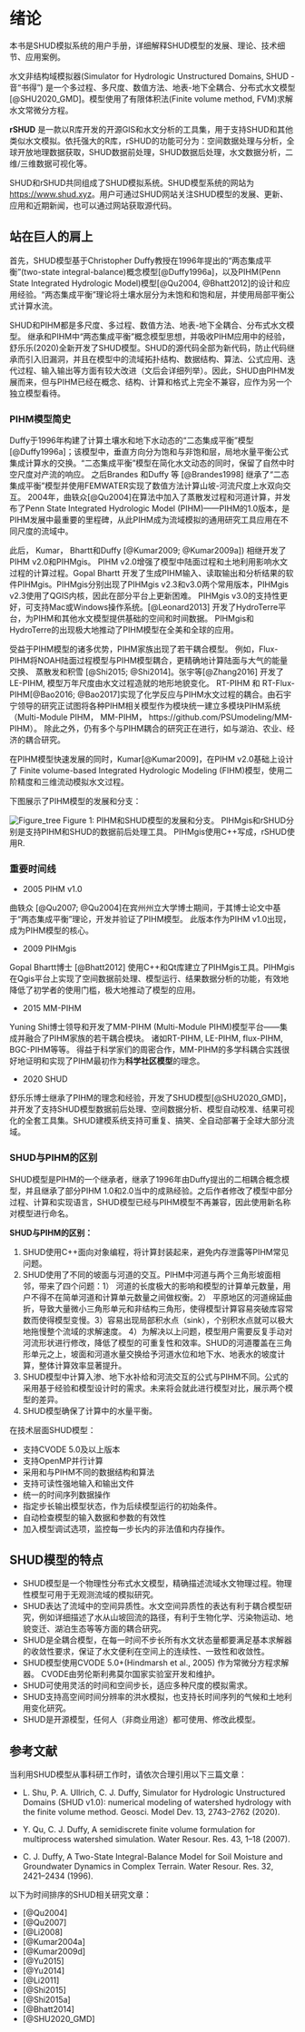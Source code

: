 
# 绪论 {#index}
本书是SHUD模拟系统的用户手册，详细解释SHUD模型的发展、理论、技术细节、应用案例。

水文非结构域模拟器(Simulator for Hydrologic Unstructured Domains, SHUD - 音“书得”) 是一个多过程、多尺度、数值方法、地表-地下全耦合、分布式水文模型[@SHU2020_GMD]。模型使用了有限体积法(Finite volume method, FVM)求解水文常微分方程。

**rSHUD** 是一款以R库开发的开源GIS和水文分析的工具集，用于支持SHUD和其他类似水文模拟。依托强大的R库，rSHUD的功能可分为：空间数据处理与分析，全球开放地理数据获取，SHUD数据前处理，SHUD数据后处理，水文数据分析，二维/三维数据可视化等。

SHUD和rSHUD共同组成了SHUD模拟系统。SHUD模型系统的网站为[https://www.shud.xyz](https://www.shud.xyz)。用户可通过SHUD网站关注SHUD模型的发展、更新、应用和近期新闻，也可以通过网站获取源代码。

## 站在巨人的肩上

首先，SHUD模型基于Christopher Duffy教授在1996年提出的“两态集成平衡”(two-state integral-balance)概念模型[@Duffy1996a]，以及PIHM(Penn State Integrated Hydrologic Model)模型[@Qu2004, @Bhatt2012]的设计和应用经验。“两态集成平衡”理论将土壤水层分为未饱和和饱和层，并使用局部平衡公式计算水流。

SHUD和PIHM都是多尺度、多过程、数值方法、地表-地下全耦合、分布式水文模型。
继承和PIHM中“两态集成平衡”概念模型思想，并吸收PIHM应用中的经验，舒乐乐(2020)全新开发了SHUD模型。SHUD的源代码全部为新代码，防止代码继承而引入旧漏洞，并且在模型中的流域拓扑结构、数据结构、算法、公式应用、迭代过程、输入输出等方面有较大改进（文后会详细列举）。因此，SHUD由PIHM发展而来，但与PIHM已经在概念、结构、计算和格式上完全不兼容，应作为另一个独立模型看待。

### PIHM模型简史

Duffy于1996年构建了计算土壤水和地下水动态的“二态集成平衡”模型[@Duffy1996a]；该模型中，垂直方向分为饱和与非饱和层，局地水量平衡公式集成计算水的交换。“二态集成平衡”模型在简化水文动态的同时，保留了自然中时空尺度对产流的响应。 之后Brandes 和Duffy 等 [@Brandes1998] 继承了“二态集成平衡”模型并使用FEMWATER实现了数值方法计算山坡-河流尺度上水双向交互。 2004年，曲轶众[@Qu2004]在算法中加入了蒸散发过程和河道计算，并发布了Penn State Integrated Hydrologic Model (PIHM)——PIHM的1.0版本，是PIHM发展中最重要的里程碑，从此PIHM成为流域模拟的通用研究工具应用在不同尺度的流域中。

此后， Kumar， Bhartt和Duffy [@Kumar2009; @Kumar2009a]) 相继开发了PIHM v2.0和PIHMgis。 PIHM v2.0增强了模型中陆面过程和土地利用影响水文过程的计算过程。Gopal Bhartt 开发了生成PIHM输入、读取输出和分析结果的软件PIHMgis。PIHMgis分别出现了PIHMgis v2.3和v3.0两个常用版本，PIHMgis v2.3使用了QGIS内核，因此在部分平台上更新困难。 PIHMgis v3.0的支持性更好，可支持Mac或Windows操作系统。[@Leonard2013] 开发了HydroTerre平台，为PIHM和其他水文模型提供基础的空间和时间数据。 PIHMgis和HydroTerre的出现极大地推动了PIHM模型在全美和全球的应用。

受益于PIHM模型的诸多优势，PIHM家族出现了若干耦合模型。 例如，Flux-PIHM将NOAH陆面过程模型与PIHM模型耦合，更精确地计算陆面与大气的能量交换、 蒸散发和积雪 [@Shi2015; @Shi2014]。张宇等[@Zhang2016] 开发了LE-PIHM, 模型万年尺度由水文过程造就的地形地貌变化。 RT-PIHM 和 RT-Flux-PIHM[@Bao2016; @Bao2017]实现了化学反应与PIHM水文过程的耦合。由石宇宁领导的研究正试图将各种PIHM相关模型作为模块统一建立多模块PIHM系统（Multi-Module PIHM， MM-PIHM， https://github.com/PSUmodeling/MM-PIHM）。 除此之外，仍有多个与PIHM耦合的研究正在进行，如与湖泊、农业、经济的耦合研究。

在PIHM模型快速发展的同时，Kumar[@Kumar2009]，在PIHM v2.0基础上设计了 Finite volume-based Integrated Hydrologic Modeling (FIHM)模型，使用二阶精度和三维流动模拟水文过程。

下图展示了PIHM模型的发展和分支：

![Figure_tree](Fig/Figure_tree.png)
Figure 1: PIHM和SHUD模型的发展和分支。 PIHMgis和rSHUD分别是支持PIHM和SHUD的数据前后处理工具。 PIHMgis使用C++写成，rSHUD使用R.

### 重要时间线
- 2005 PIHM v1.0

曲轶众 [@Qu2007; @Qu2004]在宾州州立大学博士期间，于其博士论文中基于“两态集成平衡”理论，开发并验证了PIHM模型。
此版本作为PIHM v1.0出现，成为PIHM模型的核心。

- 2009 PIHMgis

Gopal Bhartt博士 [@Bhatt2012] 使用C++和Qt库建立了PIHMgis工具。PIHMgis在Qgis平台上实现了空间数据前处理、模型运行、结果数据分析的功能，有效地降低了初学者的使用门槛，极大地推动了模型的应用。

- 2015 MM-PIHM

Yuning Shi博士领导和开发了MM-PIHM (Multi-Module PIHM)模型平台——集成并融合了PIHM家族的若干耦合模块。
诸如RT-PIHM, LE-PIHM, flux-PIHM, BGC-PIHM等等。 得益于科学家们的周密合作，MM-PIHM的多学科耦合实践很好地证明和实现了PIHM最初作为**科学社区模型**的理念。

- 2020 SHUD

舒乐乐博士继承了PIHM的理念和经验，开发了SHUD模型[@SHU2020_GMD]，并开发了支持SHUD模型数据前后处理、空间数据分析、模型自动校准、结果可视化的全套工具集。SHUD建模系统支持可重复、搞笑、全自动部署于全球大部分流域。

### SHUD与PIHM的区别

SHUD模型是PIHM的一个继承者，继承了1996年由Duffy提出的二相耦合概念模型，并且继承了部分PIHM 1.0和2.0当中的成熟经验。之后作者修改了模型中部分过程、计算和实现语言，SHUD模型已经与PIHM模型不再兼容，因此使用新名称对模型进行命名。

**SHUD与PIHM的区别：**

1. SHUD使用C++面向对象编程，将计算封装起来，避免内存泄露等PIHM常见问题。
2. SHUD使用了不同的坡面与河道的交互。PIHM中河道与两个三角形坡面相邻，带来了四个问题：1） 河道的长度极大的影响和模型的计算单元数量，用户不得不在简单河道和计算单元数量之间做权衡。2） 平原地区的河道绵延曲折，导致大量微小三角形单元和非结构三角形，使得模型计算容易突破库容常数而使得模型变慢。3）容易出现局部积水点（sink），个别积水点就可以极大地拖慢整个流域的求解速度。 4）为解决以上问题，模型用户需要反复手动对河流形状进行修改，降低了模型的可重复性和效率。SHUD的河道覆盖在三角形单元之上，坡面和河道水量交换给予河道水位和地下水、地表水的坡度计算，整体计算效率显著提升。
3. SHUD模型中计算入渗、地下水补给和河流交互的公式与PIHM不同。公式的采用基于经验和模型设计时的需求。未来将会就此进行模型对比，展示两个模型的差异。
4. SHUD模型确保了计算中的水量平衡。

在技术层面SHUD模型：

- 支持CVODE 5.0及以上版本
- 支持OpenMP并行计算
- 采用和与PIHM不同的数据结构和算法
- 支持可读性强地输入和输出文件
- 统一的时间序列数据操作
- 指定步长输出模型状态，作为后续模型运行的初始条件。
- 自动检查模型的输入数据和参数的有效性
- 加入模型调试选项，监控每一步长内的非法值和内存操作。

## SHUD模型的特点

- SHUD模型是一个物理性分布式水文模型，精确描述流域水文物理过程。物理性模型可用于无观测流域的模拟研究。
- SHUD表达了流域中的空间异质性。水文空间异质性的表达有利于耦合模型研究，例如详细描述了水从山坡回流的路径，有利于生物化学、污染物运动、地貌变迁、湖泊生态等等方面的耦合研究。
- SHUD是全耦合模型，在每一时间不步长所有水文状态量都要满足基本求解器的收敛性要求，保证了水文便利在空间上的连续性、一致性和收敛性。
- SHUD模型使用CVODE 5.0+(Hindmarsh et al., 2005) 作为常微分方程求解器。 CVODE由劳伦斯利弗莫尔国家实验室开发和维护。
- SHUD可使用灵活的时间和空间步长，适应多种尺度的模拟需求。
- SHUD支持高空间时间分辨率的洪水模拟，也支持长时间序列的气候和土地利用变化研究。
- SHUD是开源模型，任何人（非商业用途）都可使用、修改此模型。

## 参考文献

当利用SHUD模型从事科研工作时，请依次合理引用以下三篇文章：

- L. Shu, P. A. Ullrich, C. J. Duffy, Simulator for Hydrologic Unstructured Domains (SHUD v1.0): numerical modeling of watershed hydrology with the finite volume method. Geosci. Model Dev. 13, 2743–2762 (2020).

- Y. Qu, C. J. Duffy, A semidiscrete finite volume formulation for multiprocess watershed simulation. Water Resour. Res. 43, 1–18 (2007).

- C. J. Duffy, A Two-State Integral-Balance Model for Soil Moisture and Groundwater Dynamics in Complex Terrain. Water Resour. Res. 32, 2421–2434 (1996).


以下为时间排序的SHUD相关研究文章：

- [@Qu2004]
- [@Qu2007]
- [@Li2008]
- [@Kumar2004a]
- [@Kumar2009d]
- [@Yu2015]
- [@Yu2014]
- [@Li2011]
- [@Shi2015]
- [@Shi2015a]
- [@Bhatt2014]
- [@SHU2020_GMD]